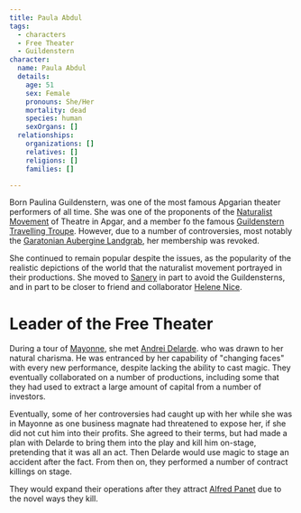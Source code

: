 ```yaml
---
title: Paula Abdul
tags:
  - characters
  - Free Theater
  - Guildenstern
character:
  name: Paula Abdul
  details:
    age: 51
    sex: Female
    pronouns: She/Her
    mortality: dead
    species: human
    sexOrgans: []
  relationships:
    organizations: []
    relatives: []
    religions: []
    families: []

---
```


<Incomplete />

Born Paulina Guildenstern, was one of the most famous Apgarian theater
performers of all time. She was one of the proponents of the
[Naturalist Movement](/world/misc/naturalist-movement/) of Theatre in Apgar, and
a member fo the famous
[Guildenstern Travelling Troupe](/world/organizations/guildenstern-travelling-troupe/).
However, due to a number of controversies, most notably the
[Garatonian Aubergine Landgrab](/world/events/garatonian-aubergine-landgrab/),
her membership was revoked.

She continued to remain popular despite the issues, as the popularity of the
realistic depictions of the world that the naturalist movement portrayed in
their productions. She moved to [Sanery](/world/locations/sanery/) in part to
avoid the Guildensterns, and in part to be closer to friend and collaborator
[Helene Nice](/world/characters/helene-nice/).

# Leader of the Free Theater

During a tour of [Mayonne](/world/locations/mayonne/), she met
[Andrei Delarde](/world/characters/andrei-delarde/). who was drawn to her natural charisma.
He was entranced by her capability of "changing faces" with every new
performance, despite lacking the ability to cast magic. They eventually
collaborated on a number of productions, including some that they had used to
extract a large amount of capital from a number of investors.

Eventually, some of her controversies had caught up with her while she was in
Mayonne as one business magnate had threatened to expose her, if she did not cut
him into their profits. She agreed to their terms, but had made a plan with
Delarde to bring them into the play and kill him on-stage, pretending that it
was all an act. Then Delarde would use magic to stage an accident after the
fact. From then on, they performed a number of contract killings on stage.

They would expand their operations after they attract
[Alfred Panet](/world/characters/alfred-panet/) due to the novel ways they kill.
